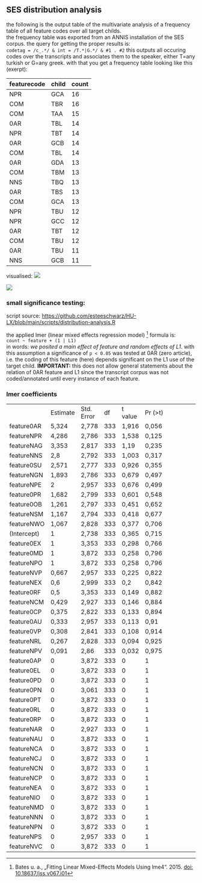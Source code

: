 ## SES distribution analysis
the following is the output table of the multivariate analysis of a frequency table of all feature codes over all target childs.  
the frequency table was exported from an ANNIS installation of the SES corpus. the query for getting the proper results is:  
`codetag = /c_.*/ & int = /T.*|G.*/ & #1 . #2`
this outputs all occuring codes over the transcripts and associates them to the speaker, either T=any turkish or G=any greek. with that you get a frequency table looking like this (exerpt):

| featurecode | child | count |
| ----------- | ----- | ----- |
| NPR         | GCA   | 16    |
| COM         | TBR   | 16    |
| COM         | TAA   | 15    |
| 0AR         | TBL   | 14    |
| NPR         | TBT   | 14    |
| 0AR         | GCB   | 14    |
| COM         | TBL   | 14    |
| 0AR         | GDA   | 13    |
| COM         | TBM   | 13    |
| NNS         | TBQ   | 13    |
| 0AR         | TBS   | 13    |
| COM         | GCA   | 13    |
| NPR         | TBU   | 12    |
| NPR         | GCC   | 12    |
| 0AR         | TBT   | 12    |
| COM         | TBU   | 12    |
| 0AR         | TBU   | 11    |
| NNS         | GCB   | 11    |

visualised:
![][25-image-1]

![][25-image-2]


### small significance testing:
script source: [https://github.com/esteeschwarz/HU-LX/blob/main/scripts/distribution-analysis.R][25-1]  

the applied lmer (linear mixed effects regression model) [^1] formula is:  
`count ~ feature + (1 | L1)`  
in words: *we posited a main effect of feature  and random effects of L1*.
with this assumption a significance of `p < 0.05` was tested at 0AR (zero article), i.e. the coding of this feature (here) depends significant on the L1 use of the target child.   **IMPORTANT:** this does not allow general statements about the relation of 0AR feature and L1 since the transcript corpus was not coded/annotated until every instance of each feature.

### lmer coefficients

|             |          |            |     |         |                                          |     |     |
| ----------- | -------- | ---------- | --- | ------- | ---------------------------------------- | :-- | :-- |
|             | Estimate | Std. Error | df  | t value | Pr (\>t) |     |     |
| feature0AR  | 5,324    | 2,778      | 333 | 1,916   | 0,056                                    |     |     |
| featureNPR  | 4,286    | 2,786      | 333 | 1,538   | 0,125                                    |     |     |
| featureNAG  | 3,353    | 2,817      | 333 | 1,19    | 0,235                                    |     |     |
| featureNNS  | 2,8      | 2,792      | 333 | 1,003   | 0,317                                    |     |     |
| feature0SU  | 2,571    | 2,777      | 333 | 0,926   | 0,355                                    |     |     |
| featureNGN  | 1,893    | 2,786      | 333 | 0,679   | 0,497                                    |     |     |
| featureNPE  | 2        | 2,957      | 333 | 0,676   | 0,499                                    |     |     |
| feature0PR  | 1,682    | 2,799      | 333 | 0,601   | 0,548                                    |     |     |
| feature0OB  | 1,261    | 2,797      | 333 | 0,451   | 0,652                                    |     |     |
| featureNSM  | 1,167    | 2,794      | 333 | 0,418   | 0,677                                    |     |     |
| featureNWO  | 1,067    | 2,828      | 333 | 0,377   | 0,706                                    |     |     |
| (Intercept) | 1        | 2,738      | 333 | 0,365   | 0,715                                    |     |     |
| feature0EX  | 1        | 3,353      | 333 | 0,298   | 0,766                                    |     |     |
| feature0MD  | 1        | 3,872      | 333 | 0,258   | 0,796                                    |     |     |
| featureNPO  | 1        | 3,872      | 333 | 0,258   | 0,796                                    |     |     |
| featureNVP  | 0,667    | 2,957      | 333 | 0,225   | 0,822                                    |     |     |
| featureNEX  | 0,6      | 2,999      | 333 | 0,2     | 0,842                                    |     |     |
| feature0RF  | 0,5      | 3,353      | 333 | 0,149   | 0,882                                    |     |     |
| featureNCM  | 0,429    | 2,927      | 333 | 0,146   | 0,884                                    |     |     |
| feature0CP  | 0,375    | 2,822      | 333 | 0,133   | 0,894                                    |     |     |
| feature0AU  | 0,333    | 2,957      | 333 | 0,113   | 0,91                                     |     |     |
| feature0VP  | 0,308    | 2,841      | 333 | 0,108   | 0,914                                    |     |     |
| featureNRL  | 0,267    | 2,828      | 333 | 0,094   | 0,925                                    |     |     |
| featureNPV  | 0,091    | 2,86       | 333 | 0,032   | 0,975                                    |     |     |
| feature0AP  | 0        | 3,872      | 333 | 0       | 1                                        |     |     |
| feature0EL  | 0        | 3,872      | 333 | 0       | 1                                        |     |     |
| feature0PD  | 0        | 3,872      | 333 | 0       | 1                                        |     |     |
| feature0PN  | 0        | 3,061      | 333 | 0       | 1                                        |     |     |
| feature0PT  | 0        | 3,872      | 333 | 0       | 1                                        |     |     |
| feature0RL  | 0        | 3,872      | 333 | 0       | 1                                        |     |     |
| feature0RP  | 0        | 3,872      | 333 | 0       | 1                                        |     |     |
| featureNAR  | 0        | 2,927      | 333 | 0       | 1                                        |     |     |
| featureNAU  | 0        | 3,872      | 333 | 0       | 1                                        |     |     |
| featureNCA  | 0        | 3,872      | 333 | 0       | 1                                        |     |     |
| featureNCJ  | 0        | 3,872      | 333 | 0       | 1                                        |     |     |
| featureNCN  | 0        | 3,872      | 333 | 0       | 1                                        |     |     |
| featureNCP  | 0        | 3,872      | 333 | 0       | 1                                        |     |     |
| featureNEA  | 0        | 3,872      | 333 | 0       | 1                                        |     |     |
| featureNIO  | 0        | 3,872      | 333 | 0       | 1                                        |     |     |
| featureNMD  | 0        | 3,872      | 333 | 0       | 1                                        |     |     |
| featureNNN  | 0        | 3,872      | 333 | 0       | 1                                        |     |     |
| featureNPN  | 0        | 3,872      | 333 | 0       | 1                                        |     |     |
| featureNPS  | 0        | 2,957      | 333 | 0       | 1                                        |     |     |
| featureNVC  | 0        | 3,872      | 333 | 0       | 1                                        |     |     |


[^1]:	Bates u. a., „Fitting Linear Mixed-Effects Models Using lme4“. 2015. [doi: 10.18637/jss.v067.i01][25-2]

[25-1]:	https://github.com/esteeschwarz/HU-LX/blob/main/scripts/distribution-analysis.R
[25-2]:	10.18637/jss.v067.i01

[25-image-1]:	https://ada-sub.dh-index.org/school/api/png/ses-overview/coded%20features%20over%20corpus.png
[25-image-2]:	https://ada-sub.dh-index.org/school/api/png/ses-overview/coded%20features%20over%20kids.png
